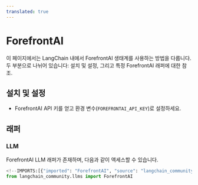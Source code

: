 ```yaml
---
translated: true
---
```


# ForefrontAI

이 페이지에서는 LangChain 내에서 ForefrontAI 생태계를 사용하는 방법을 다룹니다.
두 부분으로 나뉘어 있습니다: 설치 및 설정, 그리고 특정 ForefrontAI 래퍼에 대한 참조.

## 설치 및 설정

- ForefrontAI API 키를 얻고 환경 변수(`FOREFRONTAI_API_KEY`)로 설정하세요.

## 래퍼

### LLM

ForefrontAI LLM 래퍼가 존재하며, 다음과 같이 액세스할 수 있습니다.

```python
<!--IMPORTS:[{"imported": "ForefrontAI", "source": "langchain_community.llms", "docs": "https://api.python.langchain.com/en/latest/llms/langchain_community.llms.forefrontai.ForefrontAI.html", "title": "ForefrontAI"}]-->
from langchain_community.llms import ForefrontAI
```
